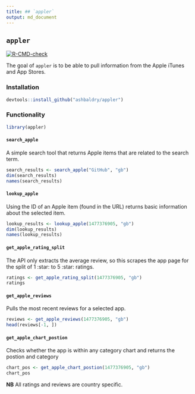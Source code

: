 ```yaml
---
title: ## `appler`
output: md_document
---
```


## `appler`

<!-- badges: start -->
[![R-CMD-check](https://github.com/ashbaldry/appler/workflows/R-CMD-check/badge.svg)](https://github.com/ashbaldry/appler/actions)
<!-- [![Codecov test coverage](https://codecov.io/gh/ashbaldry/appler/branch/main/graph/badge.svg)](https://codecov.io/gh/ashbaldry/appler?branch=main) -->
<!-- badges: end -->


The goal of `appler` is to be able to pull information from the Apple iTunes and App Stores.

### Installation

```r
devtools::install_github("ashbaldry/appler")
```

### Functionality

```r
library(appler)
```

#### `search_apple` 

A simple search tool that returns Apple items that are related to the search term.

```r
search_results <- search_apple("GitHub", "gb")
dim(search_results)
names(search_results)
```

#### `lookup_apple`

Using the ID of an Apple item (found in the URL) returns basic information about the selected item.

```r
lookup_results <- lookup_apple(1477376905, "gb")
dim(lookup_results)
names(lookup_results)
```

#### `get_apple_rating_split`

The API only extracts the average review, so this scrapes the app page for the split of 1 :star: to 5 :star: ratings.

```r
ratings <- get_apple_rating_split(1477376905, "gb")
ratings
```

#### `get_apple_reviews`

Pulls the most recent reviews for a selected app.

```r
reviews <- get_apple_reviews(1477376905, "gb")
head(reviews[-1, ])
```

#### `get_apple_chart_postion`

Checks whether the app is within any category chart and returns the postion and category

```r
chart_pos <- get_apple_chart_postion(1477376905, "gb")
chart_pos
```

__NB__ All ratings and reviews are country specific.
